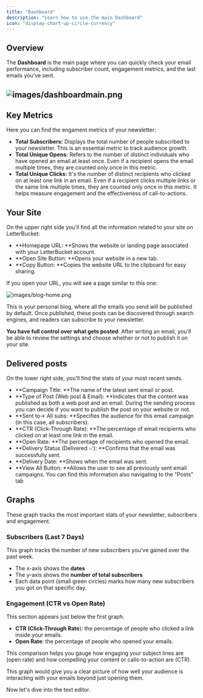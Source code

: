 ```yaml
---
title: "Dashboard"
description: "Learn how to use the main Dashboard"
icon: "display-chart-up-circle-currency"
---
```


## Overview

The **Dashboard** is the main page where you can quickly check your email performance, including subscriber count, engagement metrics, and the last emails you've sent.

## ![images/dashboardmain.png](/dashboardmain1.png)

## Key Metrics

Here you can find the engament metrics of your newsletter:

- **Total Subscribers:** Displays the total number of people subscribed to your newsletter. This is an essential metric to track audience growth.
- **Total Unique Opens:** Refers to the number of distinct individuals who have opened an email at least once. Even if a recipient opens the email multiple times, they are counted only once in this metric.
- **Total Unique Clicks:** It's the number of distinct recipients who clicked on at least one link in an email. Even if a recipient clicks multiple links or the same link multiple times, they are counted only once in this metric. It helps measure engagement and the effectiveness of call-to-actions.

## Your Site

On the upper right side you'll find all the information related to your site on LetterBucket:

- **Homepage URL: **Shows the website or landing page associated with your LetterBucket account.
- **Open Site Button: **Opens your website in a new tab.
- **Copy Button: **Copies the website URL to the clipboard for easy sharing.

If you open your URL, you will see a page similar to this one:

![images/blog-home.png](/images/blog-home.png)

This is your personal blog, where all the emails you send will be published by default. Once published, these posts can be discovered through search engines, and readers can subscribe to your newsletter.

**You have full control over what gets posted**. After writing an email, you'll be able to review the settings and choose whether or not to publish it on your site.

## Delivered posts

On the lower right side, you'll find the stats of your most recent sends.

- **Campaign Title: **The name of the latest sent email or post.
- **Type of Post (Web post & Email): **Indicates that the content was published as both a web post and an email. During the sending process you can decide if you want to publish the post on your website or not.
- **Sent to-\> All subs: **Specifies the audience for this email campaign (in this case, all subscribers).
- **CTR (Click-Through Rate): **The percentage of email recipients who clicked on at least one link in the email.
- **Open Rate: **The percentage of recipients who opened the email.
- **Delivery Status (Delivered ✅): **Confirms that the email was successfully sent.
- **Delivery Date: **Shows when the email was sent.
- **View All Button: **Allows the user to see all previously sent email campaigns. You can find this information also navigating to the "Posts" tab

## Graphs

These graph tracks the most important stats of your newsletter, subscribers and engagement.

### Subscribers (Last 7 Days)

This graph tracks the number of new subscribers you've gained over the past week.

- The x-axis shows the **dates**
- The y-axis shows the **number of total subscribers**
- Each data point (small green circles) marks how many new subscribers you got on that specific day.

### Engagement (CTR vs Open Rate)

This section appears just below the first graph. 

- **CTR (Click-Through Rate**): the percentage of people who clicked a link inside your emails.
- **Open Rate**: the percentage of people who opened your emails.

This comparison helps you gauge how engaging your subject lines are (open rate) and how compelling your content or calls-to-action are (CTR).

This graph would give you a clear picture of how well your audience is interacting with your emails beyond just opening them.

Now let's dive into the text editor.